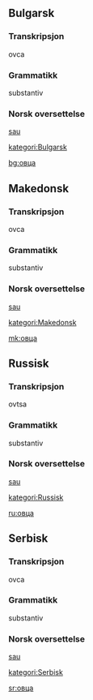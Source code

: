 ==Bulgarsk==

===Transkripsjon===
ovca

===Grammatikk===
substantiv

===Norsk oversettelse===
[[sau]]

[[kategori:Bulgarsk]]

[[bg:овца]]

==Makedonsk==

===Transkripsjon===
ovca

===Grammatikk===
substantiv

===Norsk oversettelse===
[[sau]]

[[kategori:Makedonsk]]

[[mk:овца]]

==Russisk==

===Transkripsjon===
ovtsa

===Grammatikk===
substantiv

===Norsk oversettelse===
[[sau]]

[[kategori:Russisk]]

[[ru:овца]]

==Serbisk==

===Transkripsjon===
ovca

===Grammatikk===
substantiv

===Norsk oversettelse===
[[sau]]

[[kategori:Serbisk]]

[[sr:овца]]